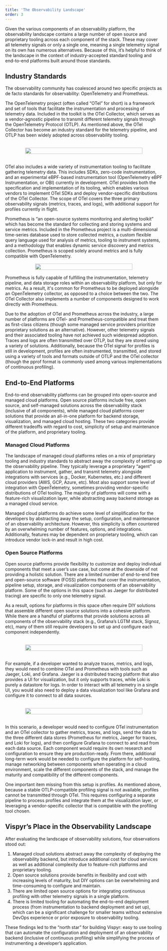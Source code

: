 ```yaml
---
title: 'The Observability Landscape'
order: 3
---
```



Given the various components of an observability platform, the observability landscape contains a large number of open source and proprietary tooling across each component of the stack. These may cover all telemetry signals or only a single one, meaning a single telemetry signal on its own has numerous alternatives. Because of this, it’s helpful to think of the landscape in the context of industry-accepted standard tooling and end-to-end platforms built around those standards.

## Industry Standards

The observability community has coalesced around two specific projects as de facto standards for observability: OpenTelemetry and Prometheus.

The OpenTelemetry project (often called “OTel” for short) is a framework and set of tools that facilitate the instrumentation and processing of telemetry data. Included in the toolkit is the OTel Collector, which serves as a vendor-agnostic pipeline to transmit different telemetry signals through the OpenTelemetry Protocol (OTLP). As mentioned above, the OTel Collector has become an industry standard for the telemetry pipeline, and OTLP has been widely adopted across observability tooling.

<figure style="display: flex; justify-content: center; margin: 2rem 4rem;">
  <img
    src={otelCollector.src}
    style="width: 100%"
  />
</figure>

OTel also includes a wide variety of instrumentation tooling to facilitate gathering telemetry data. This includes SDKs, zero-code instrumentation, and an experimental eBPF-based instrumentation tool (OpenTelemetry eBPF Instrumentation, or OBI) currently in development. OTel provides both the specification and implementation of its tooling, which enables various vendors to implement OTel SDKs and deploy vendor-specific distributions of the OTel Collector. The scope of OTel covers the three primary observability signals (metrics, traces, and logs), with additional support for profiles currently in flight.

Prometheus is “an open-source systems monitoring and alerting toolkit” which has become the standard for collecting and storing systems and service metrics. Included in the Prometheus project is a multi-dimensional time-series database used to store collected metrics, a custom flexible query language used for analysis of metrics, tooling to instrument systems, and a methodology that enables dynamic service discovery and metrics collection. Prometheus is scoped solely around metrics and is fully compatible with OpenTelemetry.

<figure style="display: flex; justify-content: center; max-width: 100%; margin: 1rem 6rem;">
  <img
    src={prometheus.src}
    style="width: 100%"
  />
</figure>

Prometheus is fully capable of fulfilling the instrumentation, telemetry pipeline, and data storage roles within an observability platform, but only for metrics. As a result, it's common for Prometheus to be deployed alongside an OpenTelemetry collector, as opposed to a choice between the two. The OTel Collector also implements a number of components designed to work directly with Prometheus.

Due to the adoption of OTel and Prometheus across the industry, a large number of platforms are OTel- and Prometheus-compatible and treat them as first-class citizens (though some managed service providers prioritize proprietary solutions as an alternative). However, other telemetry signals and their associated tooling have not achieved such widespread adoption. Traces and logs are often transmitted over OTLP, but they are stored using a variety of solutions. Additionally, because the OTel signal for profiles is still in development, profiles are often instrumented, transmitted, and stored using a variety of tools and formats outside of OTLP and the OTel collector (though the pprof format is commonly used among various implementations of continuous profiling).

## End-to-End Platforms

End-to-end observability platforms can be grouped into open-source and managed cloud platforms. Open source platforms include free, open source, and self-managed solutions across the observability stack (inclusive of all components), while managed cloud platforms cover solutions that provide an all-in-one platform for backend storage, visualization, and managed cloud hosting. These two categories provide different tradeoffs with regard to cost, simplicity of setup and maintenance of the platform, and proprietary tooling.

### Managed Cloud Platforms

The landscape of managed cloud platforms relies on a mix of proprietary tooling and industry standards to abstract away the complexity of setting up the observability pipeline. They typically leverage a proprietary “agent” application to instrument, gather, and transmit telemetry alongside integrations with services (e.g., Docker, Kubernetes, etc.) and different cloud providers (AWS, GCP, Azure, etc). Most also support some level of integration with OpenTelemetry, sometimes providing vendor-specific distributions of OTel tooling. The majority of platforms will come with a feature-rich visualization layer, while abstracting away backend storage as a managed cloud service.

Managed cloud platforms do achieve some level of simplification for the developers by abstracting away the setup, configuration, and maintenance of an observability architecture. However, this simplicity is often countered by an overwhelming number of features, options, and integrations. Additionally, features may be dependent on proprietary tooling, which can introduce vendor lock-in and result in high cost.

### Open Source Platforms

Open source platforms provide flexibility to customize and deploy individual components that meet a user’s use case, but come at the downside of not providing a holistic solution. There are a limited number of end-to-end free and open-source software (FOSS) platforms that cover the instrumentation, pipeline setup, storage, and visualization components of an observability platform. Some of the options in this space (such as Jaeger for distributed tracing) are specific to only one telemetry signal.

As a result, options for platforms in this space often require DIY solutions that assemble different open source solutions into a cohesive platform. While there are a handful of platforms that provide solutions across all components of the observability stack (e.g., Grafana’s LGTM stack, Signoz, etc), many of them still require developers to set up and configure each component independently.

<figure style="display: flex; justify-content: center; max-width: 100%; margin: 2rem 4rem;">
  <img
    src={ossPlatforms.src}
    style="width: 100%"
  />
</figure>

For example, if a developer wanted to analyze traces, metrics, and logs, they would need to combine OTel and Prometheus with tools such as Jaeger, Loki, and Grafana. Jaeger is a distributed tracing platform that also provides a UI for visualization, but it only supports traces, while Loki is purely a datastore for logs. In order to interact with all telemetry in a single UI, you would also need to deploy a data visualization tool like Grafana and configure it to connect to all data sources.

<figure style="display: flex; justify-content: center; margin: 2rem 4rem;">
  <img
    src={ossScenario.src}
    style="width: 100%"
  />
</figure>

In this scenario, a developer would need to configure OTel instrumentation and an OTel collector to gather metrics, traces, and logs, send the data to the three different data stores (Prometheus for metrics, Jaeger for traces, and Loki for logs), and then configure Grafana to connect to and read from each data source. Each component would require its own research and configuration to ensure they are production-ready. From there, additional long-term work would be needed to configure the platform for self-hosting, manage networking between components when operating in a cloud environment, scale the different components of the stack, and manage the maturity and compatibility of the different components.

One important item missing from this setup is profiles. As mentioned above, because a stable OTLP-compatible profiling signal is not available, profiles cannot be transmitted through OTel. This requires configuring a separate pipeline to process profiles and integrate them at the visualization layer, or leveraging a vendor-specific collector that is compatible with the profiling tool chosen.

## Vispyr’s Place in the Observability Landscape

After evaluating the landscape of observability solutions, four observations stood out:

1. Managed cloud solutions abstract away the complexity of deploying the observability backend, but introduce additional cost for cloud services as well as additional complexity due to feature-rich platforms and proprietary tooling.
2. Open source solutions provide benefits in flexibility and cost with increasing levels of maturity, but DIY options can be overwhelming and time-consuming to configure and maintain.
3. There are limited open source options for integrating continuous profiling with other telemetry signals in a single platform.
4. There is limited tooling for automating the end-to-end deployment process (from instrumentation to backend deployment and set up), which can be a significant challenge for smaller teams without extensive DevOps experience or prior exposure to observability tooling.

These findings led to the “north star” for building Vispyr: easy to use tooling that can automate the configuration and deployment of an observability backend (inclusive of continuous profiling) while simplifying the process of instrumenting a developer’s application.

